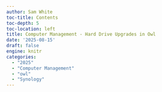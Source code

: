 ```yaml
---
author: Sam White
toc-title: Contents
toc-depth: 5
toc-location: left
title: Computer Management - Hard Drive Upgrades in Owl
date: '2025-08-15'
draft: false
engine: knitr
categories: 
  - "2025"
  - "Computer Management"
  - "owl"
  - "Synology"
---
```

